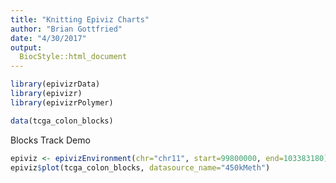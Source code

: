 ```yaml
---
title: "Knitting Epiviz Charts"
author: "Brian Gottfried"
date: "4/30/2017"
output:
  BiocStyle::html_document
---
```


```r
library(epivizrData)
library(epivizr)
library(epivizrPolymer)
```


```r
data(tcga_colon_blocks)
```

Blocks Track Demo
```r
epiviz <- epivizEnvironment(chr="chr11", start=99800000, end=103383180)
epiviz$plot(tcga_colon_blocks, datasource_name="450kMeth")

```